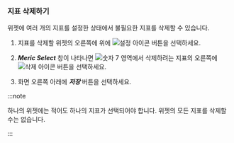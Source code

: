### 지표 삭제하기

위젯에 여러 개의 지표를 설정한 상태에서 불필요한 지표를 삭제할 수 있습니다.

1. 지표를 삭제할 위젯의 오른쪽에 위에 ![설정 아이콘](/img/ico-setting.svg) 버튼을 선택하세요.

1. ***Meric Select*** 창이 나타나면 ![숫자 7](/img/number-07.png) 영역에서 삭제하려는 지표의 오른쪽에 ![삭제 아이콘](/img/ico-trash.svg) 버튼을 선택하세요.

1. 화면 오른쪽 아래에 ***저장*** 버튼을 선택하세요.

:::note

하나의 위젯에는 적어도 하나의 지표가 선택되어야 합니다. 위젯의 모든 지표를 삭제할 수는 없습니다.

:::
